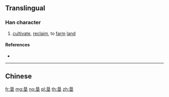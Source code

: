 {{also|墾}}
==Translingual==

===Han character===
{{Han char|rn=32|rad=土|as=06|sn=9|four=|canj=AVG|ids=⿱艮土}}

# [[cultivate]], [[reclaim]], to [[farm]] [[land]]

====References====
* {{Han ref|kx=0228.291|dkj=05055|dj=0464.120|hdz=10442.080|uh=57A6|ud=22438}}

----

==Chinese==
{{zh-see|墾}}

[[fr:垦]]
[[mg:垦]]
[[no:垦]]
[[pl:垦]]
[[th:垦]]
[[zh:垦]]